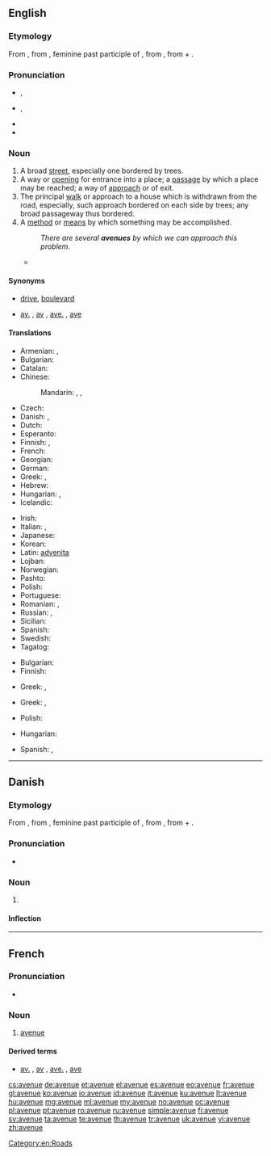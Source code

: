 ==English==

===Etymology===
From {{etyl|fr}} {{term|avenue|lang=fr}}, from {{etyl|fro}} {{term|avenue|lang=fro}}, feminine past participle of {{term|avenir||approach|lang=fro}}, from {{etyl|la}} {{term|advenire||come to|lang=la}}, from {{term|ad||to|lang=la}} + {{term|venire||come|lang=la}}.

===Pronunciation===
* {{a|UK}} {{IPA|/ˈæv.əˌnju/}}, {{X-SAMPA|/"{v.@%nju/}}
* {{a|US}} {{IPA|/ˈæv.əˌnu/}}, {{X-SAMPA|/"{v@%nu/}}
* {{audio|en-us-avenue.ogg|Audio (US)}}
* {{audio|En-uk-avenue.ogg|Audio (UK)}}

===Noun===
{{en-noun}}

# A broad [[street]], especially one bordered by trees.
# A way or [[opening]] for entrance into a place; a [[passage]] by which a place may be reached; a way of [[approach]] or of exit.
# The principal [[walk]] or approach to a house which is withdrawn from the road, especially, such approach bordered on each side by trees; any broad passageway thus bordered.
# A [[method]] or [[means]] by which something may be accomplished.
#: ''There are several '''avenues''' by which we can approach this problem.''
#* {{quote-news
|year=2012
|date=18 April
|author=Phil McNulty
|title=Chelsea 1-0 Barcelona
|work=BBC Sport
|url=http://www.bbc.co.uk/sport/0/football/17673812
|page=
|passage=Alexis Sanchez hit the crossbar for Barcelona early on and Pedro hit the post in the dying seconds - while Cole cleared off the line from Cesc Fabregas. Goalkeeper Petr Cech also saved well from Messi and Carles Puyol as Pep Guardiola's team tried every '''avenue''' in an attempt to break Chelsea down.}}

====Synonyms====
* {{sense|broad street}} [[drive]], [[boulevard]]
* {{sense|broad street}} [[av.]] , [[av]] , [[ave.]] , [[ave]] {{qualifier|abbreviation}}

====Translations====
{{trans-top|broad street}}
* Armenian: {{t-|hy|պողոտա|tr=poġota}}, {{qualifier|colloquial}} {{t-|hy|պրոսպեկտ|tr=prospekt}}
* Bulgarian: {{t+|bg|авеню|n|tr=avenjú}}
* Catalan: {{t-|ca|avinguda|f}}
* Chinese:
*: Mandarin: {{t|cmn|大道|tr=dàdào|sc=Hani}}, {{t|cmn|大街|tr=dàjiē|sc=Hani}}, {{t|cmn|大路|tr=dàlù|sc=Hani}}
* Czech: {{t+|cs|třída|f}}
* Danish: {{t+|da|allé|c}}, {{t-|da|avenue|c}}
* Dutch: {{t+|nl|weg}}
* Esperanto: {{t-|eo|avenuo}}
* Finnish: {{t-|fi|valtakatu}}, {{t+|fi|puistokatu}}
* French: {{t+|fr|avenue|f}}
* Georgian: {{t-|ka|პროსპექტი|sc=Geor|tr=prospek'ti}}
* German: {{t+|de|Allee|f}}
* Greek: {{t+|el|λεωφόρος|tr=leofóros}}, {{t-|el|αστική οδική αρτηρία|tr=astikí odikí artiría}}
* Hebrew: {{t-|he|שׂדרה|tr=sdera}}
* Hungarian: {{t+|hu|út}}, {{t+|hu|sugárút}}
* Icelandic: {{t-|is|troð}}
{{trans-mid}}
* Irish: {{t-|ga|aibhinne|m}}
* Italian: {{t+|it|viale}}, {{t+|it|corso}}
* Japanese: {{t-|ja|大道り|tr=おおどおり, ōdōri|sc=Jpan}}
* Korean: {{t+|ko|거리|tr=geori|sc=Kore}}
* Latin: [[advenita]]
* Lojban: {{t+|jbo|klaji}}
* Norwegian: {{t+|no|allé|m}}
* Pashto: {{t+|ps|واټ|m|tr=wātt|sc=ps-Arab}}
* Polish: {{t+|pl|aleja}}
* Portuguese: {{t+|pt|avenida}}
* Romanian: {{t-|ro|cale|f}}, {{t+|ro|avenue|f}}
* Russian: {{t+|ru|авеню|f|tr=avenjú}} {{indeclinable}}, {{t+|ru|проспект|m|tr=prospékt}}
* Sicilian: {{t+|scn|dromu|m}}
* Spanish: {{t+|es|avenida}}
* Swedish: {{t-|sv|aveny}}
* Tagalog: {{t+|tl|abenida}}
{{trans-bottom}}
{{trans-top|way or opening; a passage}}
* Bulgarian: {{t-|bg|алея}}
* Finnish: {{t+|fi|reitti}}
{{trans-mid}}
* Greek: {{t+|el|οδός|f|tr=oðós}}, {{t+|el|δρόμος|m|tr=ðrómos}}
{{trans-bottom}}

{{trans-top|principal approach to a house withdrawn from the road}}
* Greek: {{t+|el|οδός|f|tr=oðós}}, {{t+|el|δρόμος|m|tr=ðrómos}}
{{trans-mid}}
* Polish: {{t+|pl|podjazd|m}}
{{trans-bottom}}

{{trans-top|a method or means}}
* Hungarian: {{t+|hu|út}}
{{trans-mid}}
* Spanish: {{t+|es|vía|f}}, {{t+|es|camino|m}}
{{trans-bottom}}

[[Category:en:Roads]]

----

==Danish==

===Etymology===
From {{etyl|fr|da}} {{term|avenue|lang=fr}}, from {{etyl|fro|da}} {{term|avenue|lang=fro}}, feminine past participle of {{term|avenir||approach|lang=fro}}, from {{etyl|la|da}} {{term|advenire||come to|lang=la}}, from {{term|ad||to|lang=la}} + {{term|venire||come|lang=la}}.

===Pronunciation===
* {{IPA|/avəny/|[ævəˈny]|lang=da}}

===Noun===
{{da-noun|n|r}}

# {{l|en|avenue}}

====Inflection====
{{da-noun-infl|n|r}}

----

==French==

===Pronunciation===
* {{audio|Fr-avenue.ogg|Audio}}

===Noun===
{{fr-noun|f}}

# [[avenue#English|avenue]]

====Derived terms====
* {{sense|abbreviation}} [[av.]] , [[av]] , [[ave.]] , [[ave]]

[[cs:avenue]]
[[de:avenue]]
[[et:avenue]]
[[el:avenue]]
[[es:avenue]]
[[eo:avenue]]
[[fr:avenue]]
[[gl:avenue]]
[[ko:avenue]]
[[io:avenue]]
[[id:avenue]]
[[it:avenue]]
[[ku:avenue]]
[[lt:avenue]]
[[hu:avenue]]
[[mg:avenue]]
[[ml:avenue]]
[[my:avenue]]
[[no:avenue]]
[[oc:avenue]]
[[pl:avenue]]
[[pt:avenue]]
[[ro:avenue]]
[[ru:avenue]]
[[simple:avenue]]
[[fi:avenue]]
[[sv:avenue]]
[[ta:avenue]]
[[te:avenue]]
[[th:avenue]]
[[tr:avenue]]
[[uk:avenue]]
[[vi:avenue]]
[[zh:avenue]]